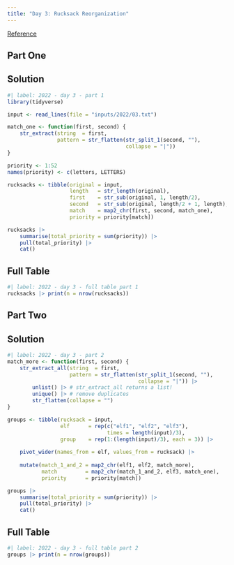 ```yaml
---
title: "Day 3: Rucksack Reorganization"
---
```


[Reference](https://adventofcode.com/2022/day/3)

## Part One

::: {.panel-tabset}

## Solution

```r
#| label: 2022 - day 3 - part 1
library(tidyverse)

input <- read_lines(file = "inputs/2022/03.txt")

match_one <- function(first, second) {
    str_extract(string  = first,
                pattern = str_flatten(str_split_1(second, ""),
                                      collapse = "|"))
}

priority <- 1:52
names(priority) <- c(letters, LETTERS)

rucksacks <- tibble(original = input,
                    length   = str_length(original),
                    first    = str_sub(original, 1, length/2),
                    second   = str_sub(original, length/2 + 1, length),
                    match    = map2_chr(first, second, match_one),
                    priority = priority[match])

rucksacks |> 
    summarise(total_priority = sum(priority)) |> 
    pull(total_priority) |> 
    cat()
```

## Full Table

```r
#| label: 2022 - day 3 - full table part 1
rucksacks |> print(n = nrow(rucksacks))
```

:::

## Part Two

::: {.panel-tabset}

## Solution

```r
#| label: 2022 - day 3 - part 2
match_more <- function(first, second) {
    str_extract_all(string  = first,
                    pattern = str_flatten(str_split_1(second, ""),
                                          collapse = "|")) |> 
        unlist() |> # str_extract_all returns a list!
        unique() |> # remove duplicates
        str_flatten(collapse = "")
}

groups <- tibble(rucksack = input,
                 elf      = rep(c("elf1", "elf2", "elf3"),
                                times = length(input)/3),
                 group    = rep(1:(length(input)/3), each = 3)) |> 
    
    pivot_wider(names_from = elf, values_from = rucksack) |> 
    
    mutate(match_1_and_2 = map2_chr(elf1, elf2, match_more),
           match         = map2_chr(match_1_and_2, elf3, match_one),
           priority      = priority[match])

groups |> 
    summarise(total_priority = sum(priority)) |> 
    pull(total_priority) |> 
    cat()
```

## Full Table

```r
#| label: 2022 - day 3 - full table part 2
groups |> print(n = nrow(groups))
```

:::
